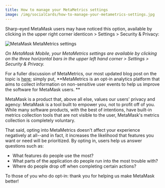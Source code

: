 ```yaml
---
title: How to manage your MetaMetrics settings
image: /img/socialCards/how-to-manage-your-metametrics-settings.jpg
---
```



<CustomLayout />

Sharp-eyed MetaMask users may have noticed this option, available by clicking in the upper right corner identicon > Settings > Security & Privacy:

<div class="center-container">
  <div class="img-small">
    <img
      src={
        require("../../img/privacy-and-security/how-to-manage-your-metametrics-settings/MetaMask_MetaMetrics_settings.png")
          .default
      }
      alt="MetaMask MetaMetrics settings"
    />
  </div>
</div>

_On MetaMask Mobile, your MetaMetrics settings are available by clicking on the three horizontal bars in the upper left hand corner > Settings > Security & Privacy._

For a fuller discussion of MetaMetrics, our most updated blog post on the topic is [here](https://medium.com/metamask/metametrics-a-refresher-on-metamasks-analytics-system-78d725cb9a75); simply put, **MetaMetrics is an opt-in analytics platform that aims to collect information on non-sensitive user events to help us improve the software for MetaMask users. **

MetaMask is a product that, above all else, values our users' privacy and agency: MetaMask is a tool built to empower you, not to profit off of you. While many software products, with the best of intentions, have built-in metrics collection tools that are not visible to the user, MetaMask's metrics collection is completely voluntary.

That said, opting into MetaMetrics doesn't affect your experience negatively at all--and in fact, it increases the likelihood that features you want or need will be prioritized. By opting in, users help us answer questions such as:

- What features do people use the most?
- What parts of the application do people run into the most trouble with?
- Where do people drop off when completing certain actions?

To those of you who do opt-in: thank you for helping us make MetaMask better!
